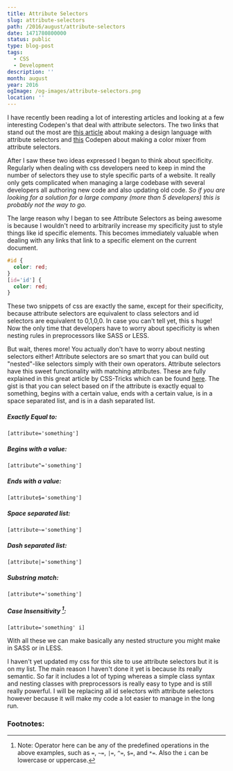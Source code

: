 ```yaml
---
title: Attribute Selectors
slug: attribute-selectors
path: /2016/august/attribute-selectors
date: 1471780800000
status: public
type: blog-post
tags:
  - CSS
  - Development
description: ''
month: august
year: 2016
ogImage: /og-images/attribute-selectors.png
location: ''
---
```




I have recently been reading a lot of interesting articles and looking at a few
interesting Codepen's that deal with attribute selectors. The two links that
stand out the most are
[this article](https://css-tricks.com/weird-design-languages-with-attributes/)
about making a design language with attribute selectors and
[this](http://codepen.io/alexzaworski/pen/xOBmXP) Codepen about making a color
mixer from attribute selectors.

After I saw these two ideas expressed I began to think about specificity.
Regularly when dealing with css developers need to keep in mind the number of
selectors they use to style specific parts of a website. It really only gets
complicated when managing a large codebase with several developers all authoring
new code and also updating old code. _So if you are looking for a solution for a
large company (more than 5 developers) this is probably not the way to go._

The large reason why I began to see Attribute Selectors as being awesome is
because I wouldn't need to arbitrarily increase my specificity just to style
things like id specific elements. This becomes immediately valuable when dealing
with any links that link to a specific element on the current document.

```css
#id {
  color: red;
}
[id='id'] {
  color: red;
}
```

These two snippets of css are exactly the same, except for their specificity,
because attribute selectors are equivalent to class selectors and id selectors
are equivalent to 0,1,0,0. In case you can't tell yet, this s huge! Now the only
time that developers have to worry about specificity is when nesting rules in
preprocessors like SASS or LESS.

But wait, theres more! You actually don't have to worry about nesting selectors
either! Attribute selectors are so smart that you can build out "nested"-like
selectors simply with their own operators. Attribute selectors have this sweet
functionality with matching attributes. These are fully explained in this great
article by CSS-Tricks which can be found
[here](https://css-tricks.com/attribute-selectors/). The gist is that you can
select based on if the attribute is exactly equal to something, begins with a
certain value, ends with a certain value, is in a space separated list, and is
in a dash separated list.

##### Exactly Equal to:

`[attribute='something']`

##### Begins with a value:

`[attribute^='something']`

##### Ends with a value:

`[attribute$='something']`

##### Space separated list:

`[attribute~='something']`

##### Dash separated list:

`[attribute|='something']`

##### Substring match:

`[attribute*='something']`

##### Case Insensitivity [^1]:

`[attribute='something' i]`

With all these we can make basically any nested structure you might make in SASS
or in LESS.

I haven't yet updated my css for this site to use attribute selectors but it is
on my list. The main reason I haven't done it yet is because its really
semantic. So far it includes a lot of typing whereas a simple class syntax and
nesting classes with preprocessors is really easy to type and is still really
powerful. I will be replacing all id selectors with attribute selectors however
because it will make my code a lot easier to manage in the long run.

### Footnotes:

[^1]: Note: Operator here can be any of the predefined operations in the above
examples, such as `=`, `~=`, `|=`, `^=`, `$=`, and `*=`. Also the `i` can be
lowercase or uppercase.

